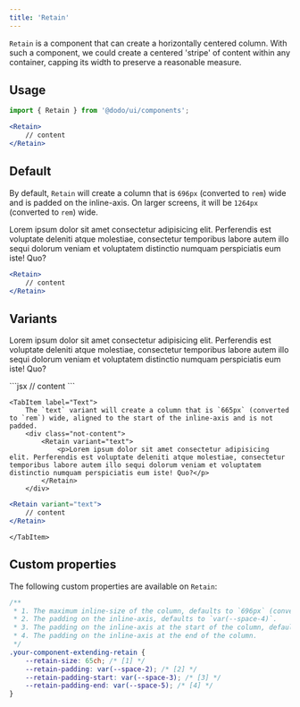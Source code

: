 ```yaml
---
title: 'Retain'
---
```



`Retain` is a component that can create a horizontally centered column. With such a component, we could create a centered 'stripe' of content within any container, capping its width to preserve a reasonable measure.

## Usage

```jsx
import { Retain } from '@dodo/ui/components';

<Retain>
	// content
</Retain>
```

## Default
By default, `Retain` will create a column that is `696px` (converted to `rem`) wide and is padded on the inline-axis. On larger screens, it will be `1264px` (converted to `rem`) wide.

<div class="not-content">
	<Retain>
		<p>Lorem ipsum dolor sit amet consectetur adipisicing elit. Perferendis est voluptate deleniti atque molestiae, consectetur temporibus labore autem illo sequi dolorum veniam et voluptatem distinctio numquam perspiciatis eum iste! Quo?</p>
	</Retain>
</div>

```jsx
<Retain>
	// content
</Retain>
```

## Variants

<Tabs>
	<TabItem label="Base">
		<div class="not-content">
			<Retain variant="base">
				<p>Lorem ipsum dolor sit amet consectetur adipisicing elit. Perferendis est voluptate deleniti atque molestiae, consectetur temporibus labore autem illo sequi dolorum veniam et voluptatem distinctio numquam perspiciatis eum iste! Quo?</p>
			</Retain>
		</div>
```jsx
<Retain variant="base">
	// content
</Retain>
```
	</TabItem>

	<TabItem label="Text">
		The `text` variant will create a column that is `665px` (converted to `rem`) wide, aligned to the start of the inline-axis and is not padded.
		<div class="not-content">
			<Retain variant="text">
				<p>Lorem ipsum dolor sit amet consectetur adipisicing elit. Perferendis est voluptate deleniti atque molestiae, consectetur temporibus labore autem illo sequi dolorum veniam et voluptatem distinctio numquam perspiciatis eum iste! Quo?</p>
			</Retain>
		</div>
```jsx
<Retain variant="text">
	// content
</Retain>
```
	</TabItem>
</Tabs>

## Custom properties

The following custom properties are available on `Retain`:

```scss
/**
 * 1. The maximum inline-size of the column, defaults to `696px` (converted to `rem`).
 * 2. The padding on the inline-axis, defaults to `var(--space-4)`.
 * 3. The padding on the inline-axis at the start of the column, defaults to `var(--retain-padding)`.
 * 4. The padding on the inline-axis at the end of the column.
 */
.your-component-extending-retain {
	--retain-size: 65ch; /* [1] */
	--retain-padding: var(--space-2); /* [2] */
	--retain-padding-start: var(--space-3); /* [3] */
	--retain-padding-end: var(--space-5); /* [4] */
}
```
